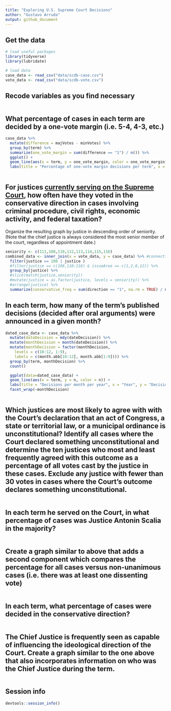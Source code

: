 ```yaml
---
title: "Exploring U.S. Supreme Court Decisions"
author: "Gustavo Arruda"
output: github_document
---
```


## Get the data

```r
# load useful packages
library(tidyverse)
library(lubridate)

# load data
case_data <- read_csv("data/scdb-case.csv")
vote_data <- read_csv("data/scdb-vote.csv")
```

## Recode variables as you find necessary

```r

```

## What percentage of cases in each term are decided by a one-vote margin (i.e. 5-4, 4-3, etc.)

```r

case_data %>%
  mutate(difference = majVotes - minVotes) %>%
  group_by(term) %>%
  summarize(one_vote_margin = sum(difference == "1") / n()) %>%
  ggplot() +
  geom_line(aes(x = term, y = one_vote_margin, color = one_vote_margin)) +
  labs(title = "Percentage of one-vote margin decisions per term", x = "Term", y = "Percentage")
  
```

## For justices [currently serving on the Supreme Court](https://www.supremecourt.gov/about/biographies.aspx), how often have they voted in the conservative direction in cases involving criminal procedure, civil rights, economic activity, and federal taxation?

Organize the resulting graph by justice in descending order of seniority. (Note that the chief justice is always considered the most senior member of the court, regardless of appointment date.)

```r

seniority <- c(111,108,110,112,113,114,115,116)
combined_data <- inner_join(x = vote_data, y = case_data) %>% #connecting issueArea to vote data
  filter(justice == 108 | justice )
  #filter(justice == c(108,110:116) & issueArea == c(1,2,8,12)) %>%
  group_by(justice) %>%
  #slice(match(justice,seniority))
  #mutate(justice = as.factor(justice, levels = seniority)) %>%
  #arrange(justice) %>%
  summarize(conservative_freq = sum(direction == "1", na.rm = TRUE) / n())


```

## In each term, how many of the term's published decisions (decided after oral arguments) were announced in a given month?

```r

dated_case_data <- case_data %>%
  mutate(dateDecision = mdy(dateDecision)) %>%
  mutate(monthDecision = month(dateDecision)) %>%
  mutate(monthDecision = factor(monthDecision,
    levels = c(10:12, 1:9),
    labels = c(month.abb[10:12], month.abb[1:9]))) %>%
  group_by(term, monthDecision) %>%
  count()

  ggplot(data=dated_case_data) +
  geom_line(aes(x = term, y = n, color = n)) +
  labs(title = "Decisions per month per year", x = "Year", y = "Decisions per Month") +
  facet_wrap(~monthDecision)
  

```

## Which justices are most likely to agree with with the Court's declaration that an act of Congress, a state or territorial law, or a municipal ordinance is unconstitutional? Identify all cases where the Court declared something unconstitutional and determine the ten justices who most and least frequently agreed with this outcome as a percentage of all votes cast by the justice in these cases. Exclude any justice with fewer than 30 votes in cases where the Court's outcome declares something unconstitutional.

```r

```

## In each term he served on the Court, in what percentage of cases was Justice Antonin Scalia in the majority?

```r

```

## Create a graph similar to above that adds a second component which compares the percentage for all cases versus non-unanimous cases (i.e. there was at least one dissenting vote)

```r

```

## In each term, what percentage of cases were decided in the conservative direction?

```r

```

## The Chief Justice is frequently seen as capable of influencing the ideological direction of the Court. Create a graph similar to the one above that also incorporates information on who was the Chief Justice during the term.

```r

```

## Session info

```r
devtools::session_info()
```


